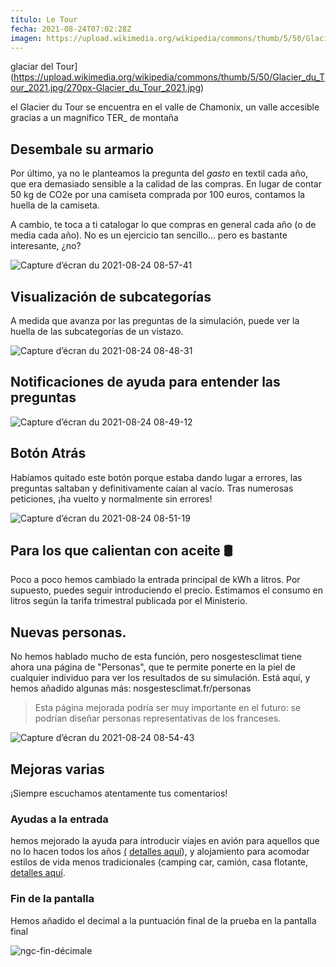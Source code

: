 ```yaml
---
título: Le Tour
fecha: 2021-08-24T07:02:28Z
imagen: https://upload.wikimedia.org/wikipedia/commons/thumb/5/50/Glacier_du_Tour_2021.jpg/270px-Glacier_du_Tour_2021.jpg
---
```


glaciar del Tour](https://upload.wikimedia.org/wikipedia/commons/thumb/5/50/Glacier_du_Tour_2021.jpg/270px-Glacier_du_Tour_2021.jpg)

el Glacier du Tour se encuentra en el valle de Chamonix, un valle accesible gracias a un magnífico TER_ de montaña

## Desembale su armario

Por último, ya no le planteamos la pregunta del _gasto_ en textil cada año, que era demasiado sensible a la calidad de las compras. En lugar de contar 50 kg de CO2e por una camiseta comprada por 100 euros, contamos la huella de la camiseta.

A cambio, te toca a ti catalogar lo que compras en general cada año (o de media cada año). No es un ejercicio tan sencillo... pero es bastante interesante, ¿no?

![Capture d’écran du 2021-08-24 08-57-41](https://user-images.githubusercontent.com/1177762/130571129-d0be75f2-989a-4f84-858d-0c8ce803e561.png)

## Visualización de subcategorías

A medida que avanza por las preguntas de la simulación, puede ver la huella de las subcategorías de un vistazo.

![Capture d’écran du 2021-08-24 08-48-31](https://user-images.githubusercontent.com/1177762/130569828-bee5d46a-0709-4e8a-ab6b-f94f54bbdf0d.png)

## Notificaciones de ayuda para entender las preguntas

![Capture d’écran du 2021-08-24 08-49-12](https://user-images.githubusercontent.com/1177762/130569970-663eb9ac-4647-4943-b4de-befb12bcb7e2.png)

## Botón Atrás

Habíamos quitado este botón porque estaba dando lugar a errores, las preguntas saltaban y definitivamente caían al vacío. Tras numerosas peticiones, ¡ha vuelto y normalmente sin errores!

![Capture d’écran du 2021-08-24 08-51-19](https://user-images.githubusercontent.com/1177762/130570246-0bebdfc3-4fae-40c8-9011-6999713fdcf9.png)

## Para los que calientan con aceite 🛢️

Poco a poco hemos cambiado la entrada principal de kWh a litros.
Por supuesto, puedes seguir introduciendo el precio. Estimamos el consumo en litros según la tarifa trimestral publicada por el Ministerio.

## Nuevas personas.

No hemos hablado mucho de esta función, pero nosgestesclimat tiene ahora una página de "Personas", que te permite ponerte en la piel de cualquier individuo para ver los resultados de su simulación. Está aquí, y hemos añadido algunas más: nosgestesclimat.fr/personas

> Esta página mejorada podría ser muy importante en el futuro: se podrían diseñar personas representativas de los franceses.

![Capture d’écran du 2021-08-24 08-54-43](https://user-images.githubusercontent.com/1177762/130570763-0101210c-3f08-49af-b376-572b649ad5d4.png)

## Mejoras varias

¡Siempre escuchamos atentamente tus comentarios!

### Ayudas a la entrada

hemos mejorado la ayuda para introducir viajes en avión para aquellos que no lo hacen todos los años <a href="https://github.com/incubateur-ademe/nosgestesclimat/commit/e3d74925b8ff31d6cf40531e6a07a1f97c9f1237">(</a> <a href="https://github.com/incubateur-ademe/nosgestesclimat/commit/e900598708402620bc3664500db4c1d111f24515">detalles aquí</a>), y alojamiento para acomodar estilos de vida menos tradicionales (camping car, camión, casa flotante, <a href="https://github.com/incubateur-ademe/nosgestesclimat/commit/e900598708402620bc3664500db4c1d111f24515">detalles aquí</a>.

### Fin de la pantalla

Hemos añadido el decimal a la puntuación final de la prueba en la pantalla final

![ngc-fin-décimale](https://user-images.githubusercontent.com/1177762/130571538-ff8753ce-78c6-4d64-a63c-9128c015545e.gif)
